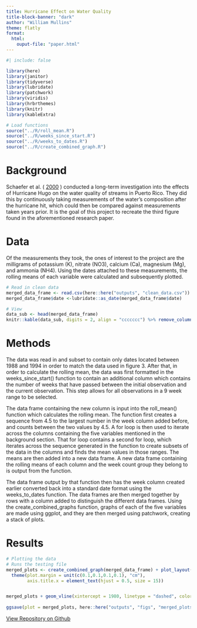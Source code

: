 ```yaml
---
title: Hurricane Effect on Water Quality
title-block-banner: "dark"
author: "William Mullins"
theme: flatly
format: 
  html:
    ouput-file: "paper.html"
---
```


```r
#| include: false

library(here)
library(janitor)
library(tidyverse)
library(lubridate)
library(patchwork)
library(viridis)
library(hrbrthemes)
library(knitr)
library(kableExtra)

# Load functions 
source("../R/roll_mean.R")
source("../R/weeks_since_start.R")
source("../R/weeks_to_dates.R")
source("../R/create_combined_graph.R")
```

<h1>Background</h1>
Schaefer et al. (
<a href="https://eds-214-workflows-reproducibility.github.io/course-materials/interactive/interactive-day1am.html#ref-schaefer2000" role="doc-biblioref" data-original-href="https://eds-214-workflows-reproducibility.github.io/course-materials/interactive/interactive-day1am.html#ref-schaefer2000" aria-expanded="false">2000</a>
)
conducted a long-term investigation into the effects of Hurricane Hugo on the water quality of streams in Puerto Rico. They did this by continuously taking measurements of the water's composition after the hurricane hit, which could then be compared against measurements taken years prior. It is the goal of this project to recreate the third figure found in the aforementioned research paper. 
<h1>Data</h1>

Of the measurements they took, the ones of interest to the project are the milligrams of potassium (K), nitrate (NO3), calcium (Ca), magnesium (Mg), and ammonia (NH4). Using the dates attached to these measurements, the rolling means of each variable were calculated and subsequently plotted. 

```r
# Read in clean data
merged_data_frame <- read.csv(here::here("outputs", "clean_data.csv"))
merged_data_frame$date <-lubridate::as_date(merged_data_frame$date)

# View
data_sub <- head(merged_data_frame) 
knitr::kable(data_sub, digits = 2, align = "ccccccc") %>% remove_column(1)
```

<h1>Methods</h1>
The data was read in and subset to contain only dates located between 1988 and 1994 in order to match the data used in figure 3. After that, in order to calculate the rolling mean, the data was first formatted in the weeks_since_start() function to contain an additional column which contains the number of weeks that have passed between the initial observation and the current observation. This step allows for all observations in a 9 week range to be selected. 

The data frame containing the new column is input into the roll_mean() function which calculates the rolling mean. The function first creates a sequence from 4.5 to the largest number in the week column added before, and counts between the two values by 4.5. A for loop is then used to iterate across the columns containing the five variables mentioned in the background section. That for loop contains a second for loop, which iterates across the sequence generated in the function to create subsets of the data in the columns and finds the mean values in those ranges. The means are then added into a new data frame. A new data frame containing the rolling means of each column and the week count group they belong to is output from the function.

The data frame output by that function then has the week column created earlier converted back into a standard date format using the weeks_to_dates function. The data frames are then merged together by rows with a column added to distinguish the different data frames. Using the create_combined_graphs function, graphs of each of the five variables are made using ggplot, and they are then merged using patchwork, creating a stack of plots.

<h1>Results</h1>

```r
# Plotting the data
# Runs the testing file
merged_plots <- create_combined_graph(merged_data_frame) + plot_layout(axes = "collect", guides = "collect") & 
  theme(plot.margin = unit(c(0.1,0.1,0.1,0.1), "cm"), 
        axis.title.x = element_text(hjust = 0.5, size = 15))


merged_plots + geom_vline(xintercept = 1980, linetype = "dashed", color = "black")
 
ggsave(plot = merged_plots, here::here("outputs", "figs", "merged_plots.jpg"), width = 6, height = 4)

```

<a href="https://github.com/willrmull/eds-214-water-quality" class="btn btn-lg btn-primary">View Repository on Github</a>

